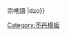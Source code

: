 宗喀語<noinclude>
{{ISO 639 name conversion template doc|{{ {{PAGENAME}} }}|dzo}}

[[Category:不丹模板]]


</noinclude>